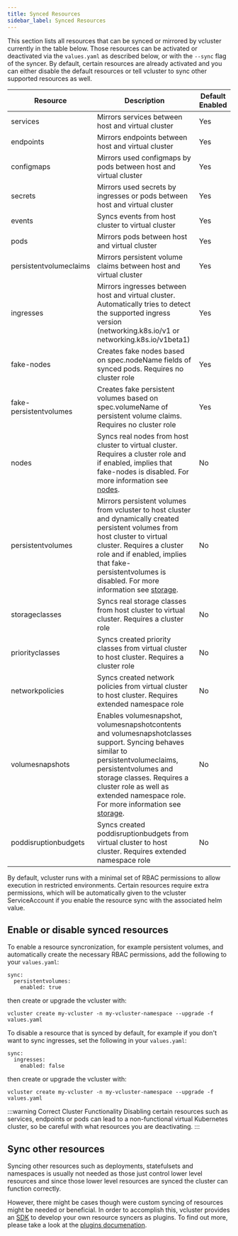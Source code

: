 ```yaml
---
title: Synced Resources
sidebar_label: Synced Resources
---
```


This section lists all resources that can be synced or mirrored by vcluster currently in the table below. Those resources can be activated or deactivated via the `values.yaml` as described below, or with the `--sync` flag of the syncer. By default, certain resources are already activated and you can either disable the default resources or tell vcluster to sync other supported resources as well.

| Resource               | Description                                                                                                                                                                                                                                                                                | Default Enabled |
| ---------------------- | ------------------------------------------------------------------------------------------------------------------------------------------------------------------------------------------------------------------------------------------------------------------------------------------ | --------------- |
| services               | Mirrors services between host and virtual cluster                                                                                                                                                                                                                                          | Yes             |
| endpoints              | Mirrors endpoints between host and virtual cluster                                                                                                                                                                                                                                         | Yes             |
| configmaps             | Mirrors used configmaps by pods between host and virtual cluster                                                                                                                                                                                                                           | Yes             |
| secrets                | Mirrors used secrets by ingresses or pods between host and virtual cluster                                                                                                                                                                                                                 | Yes             |
| events                 | Syncs events from host cluster to virtual cluster                                                                                                                                                                                                                                          | Yes             |
| pods                   | Mirrors pods between host and virtual cluster                                                                                                                                                                                                                                              | Yes             |
| persistentvolumeclaims | Mirrors persistent volume claims between host and virtual cluster                                                                                                                                                                                                                          | Yes             |
| ingresses              | Mirrors ingresses between host and virtual cluster. Automatically tries to detect the supported ingress version (networking.k8s.io/v1 or networking.k8s.io/v1beta1)                                                                                                                        | Yes             |
| fake-nodes             | Creates fake nodes based on spec.nodeName fields of synced pods. Requires no cluster role                                                                                                                                                                                                  | Yes             |
| fake-persistentvolumes | Creates fake persistent volumes based on spec.volumeName of persistent volume claims. Requires no cluster role                                                                                                                                                                             | Yes             |
| nodes                  | Syncs real nodes from host cluster to virtual cluster. Requires a cluster role and if enabled, implies that fake-nodes is disabled. For more information see [nodes](./nodes.mdx).                                                                                                         | No              |
| persistentvolumes      | Mirrors persistent volumes from vcluster to host cluster and dynamically created persistent volumes from host cluster to virtual cluster. Requires a cluster role and if enabled, implies that fake-persistentvolumes is disabled. For more information see [storage](./storage.mdx).      | No              |
| storageclasses         | Syncs real storage classes from host cluster to virtual cluster. Requires a cluster role                                                                                                                                                                                                   | No              |
| priorityclasses        | Syncs created priority classes from virtual cluster to host cluster. Requires a cluster role                                                                                                                                                                                               | No              |
| networkpolicies        | Syncs created network policies from virtual cluster to host cluster. Requires extended namespace role                                                                                                                                                                                      | No              |
| volumesnapshots        | Enables volumesnapshot, volumesnapshotcontents and volumesnapshotclasses support. Syncing behaves similar to persistentvolumeclaims, persistentvolumes and storage classes. Requires a cluster role as well as extended namespace role. For more information see [storage](./storage.mdx). | No              |
| poddisruptionbudgets   | Syncs created poddisruptionbudgets from virtual cluster to host cluster. Requires extended namespace role                                                                                                                                                                                  | No              |

By default, vcluster runs with a minimal set of RBAC permissions to allow execution in restricted environments. Certain resources require extra permissions, which will be automatically given to the vcluster ServiceAccount if you enable the resource sync with the associated helm value.

## Enable or disable synced resources

To enable a resource syncronization, for example persistent volumes, and automatically create the necessary RBAC permissions, add the following to your `values.yaml`:
```
sync:
  persistentvolumes:
    enabled: true
```
then create or upgrade the vcluster with:

```
vcluster create my-vcluster -n my-vcluster-namespace --upgrade -f values.yaml
```

To disable a resource that is synced by default, for example if you don't want to sync ingresses, set the following in your `values.yaml`: 
```
sync:
  ingresses:
    enabled: false
```
then create or upgrade the vcluster with:

```
vcluster create my-vcluster -n my-vcluster-namespace --upgrade -f values.yaml
```

:::warning Correct Cluster Functionality
Disabling certain resources such as services, endpoints or pods can lead to a non-functional virtual Kubernetes cluster, so be careful with what resources you are deactivating. 
::: 

## Sync other resources

Syncing other resources such as deployments, statefulsets and namespaces is usually not needed as those just control lower level resources and since those lower level resources are synced the cluster can function correctly. 

However, there might be cases though were custom syncing of resources might be needed or beneficial. In order to accomplish this, vcluster provides an [SDK](https://github.com/loft-sh/vcluster-sdk) to develop your own resource syncers as plugins. To find out more, please take a look at the [plugins documenation](../plugins/overview.mdx).
